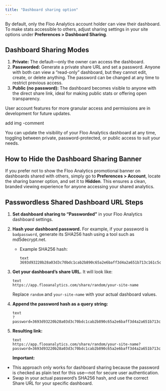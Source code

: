 ```yaml
---
title: "Dashboard sharing option"
---
```


By default, only the Floo Analytics account holder can view their dashboard. To make stats accessible to others, adjust sharing settings in your site options under **Preferences \> Dashboard Sharing**.

## Dashboard Sharing Modes

1. **Private:** The default—only the owner can access the dashboard.
2. **Passworded:** Generate a private share URL and set a password. Anyone with both can view a “read-only” dashboard, but they cannot edit, create, or delete anything. The password can be changed at any time to restrict previous access.
3. **Public (no password):** The dashboard becomes visible to anyone with the direct share link, ideal for making public stats or offering open transparency.

User account features for more granular access and permissions are in development for future updates.

add img -comment

You can update the visibility of your Floo Analytics dashboard at any time, toggling between private, password-protected, or public access to suit your needs.

## How to Hide the Dashboard Sharing Banner

If you prefer not to show the Floo Analytics promotional banner on dashboards shared with others, simply go to **Preferences \> Account**, locate the sharing banner option, and set it to **Hidden**. This ensures a clean, branded viewing experience for anyone accessing your shared analytics.

## Passwordless Shared Dashboard URL Steps

1. **Set dashboard sharing to “Passworded”** in your Floo Analytics dashboard settings.
2. **Hash your dashboard password.** For example, if your password is `badpassword`, generate its SHA256 hash using a tool such as md5decrypt.net.
   - Example SHA256 hash:

     ```
     text
     3693d93220b28a03d3c70bdc1cab2b890c65a2e6baff3d4a2a651b713c161c5c 
     ```
3. **Get your dashboard’s share URL.** It will look like:

   ```
   text
   https://app.flooanalytics.com/share/random/your-site-name 
   ```

   Replace `random` and `your-site-name` with your actual dashboard values.
4. **Append the password hash as a query string:**

   ```
   text
   ?password=3693d93220b28a03d3c70bdc1cab2b890c65a2e6baff3d4a2a651b713c161c5c 
   ```
5. **Resulting link:**

   ```
   text
   https://app.flooanalytics.com/share/random/your-site-name?password=3693d93220b28a03d3c70bdc1cab2b890c65a2e6baff3d4a2a651b713c161c5c 
   ```

   **Important:**

- This approach only works for dashboard sharing because the password is checked as plain text for this use—not for secure user authentication.
- Swap in your actual password’s SHA256 hash, and use the correct Share URL for your specific dashboard.